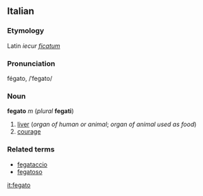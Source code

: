 ==Italian==
===Etymology===
Latin ''iecur [[ficatum]]''
===Pronunciation===
fégato, /ˈfegato/
===Noun===
'''fegato''' ''m'' (''plural'' '''fegati''')

#[[liver]] (''organ of human or animal''; ''organ of animal used as food'')
# [[courage]]

===Related terms===
*[[fegataccio]]
*[[fegatoso]]

[[it:fegato]]